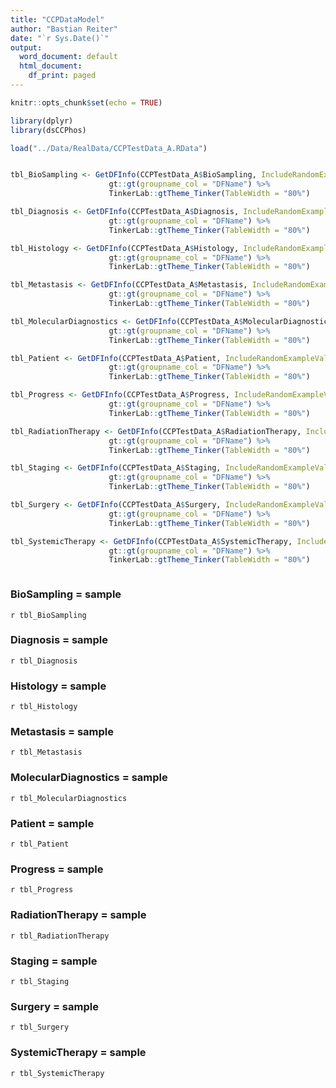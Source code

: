 ```yaml
---
title: "CCPDataModel"
author: "Bastian Reiter"
date: "`r Sys.Date()`"
output:
  word_document: default
  html_document:
    df_print: paged
---
```


```r
knitr::opts_chunk$set(echo = TRUE)
```


```r

library(dplyr)
library(dsCCPhos)

load("../Data/RealData/CCPTestData_A.RData")


tbl_BioSampling <- GetDFInfo(CCPTestData_A$BioSampling, IncludeRandomExampleValues = TRUE) %>%
                      gt::gt(groupname_col = "DFName") %>%
                      TinkerLab::gtTheme_Tinker(TableWidth = "80%")

tbl_Diagnosis <- GetDFInfo(CCPTestData_A$Diagnosis, IncludeRandomExampleValues = TRUE) %>%
                      gt::gt(groupname_col = "DFName") %>%
                      TinkerLab::gtTheme_Tinker(TableWidth = "80%")

tbl_Histology <- GetDFInfo(CCPTestData_A$Histology, IncludeRandomExampleValues = TRUE) %>%
                      gt::gt(groupname_col = "DFName") %>%
                      TinkerLab::gtTheme_Tinker(TableWidth = "80%")

tbl_Metastasis <- GetDFInfo(CCPTestData_A$Metastasis, IncludeRandomExampleValues = TRUE) %>%
                      gt::gt(groupname_col = "DFName") %>%
                      TinkerLab::gtTheme_Tinker(TableWidth = "80%")

tbl_MolecularDiagnostics <- GetDFInfo(CCPTestData_A$MolecularDiagnostics, IncludeRandomExampleValues = TRUE) %>%
                      gt::gt(groupname_col = "DFName") %>%
                      TinkerLab::gtTheme_Tinker(TableWidth = "80%")

tbl_Patient <- GetDFInfo(CCPTestData_A$Patient, IncludeRandomExampleValues = TRUE) %>%
                      gt::gt(groupname_col = "DFName") %>%
                      TinkerLab::gtTheme_Tinker(TableWidth = "80%")

tbl_Progress <- GetDFInfo(CCPTestData_A$Progress, IncludeRandomExampleValues = TRUE) %>%
                      gt::gt(groupname_col = "DFName") %>%
                      TinkerLab::gtTheme_Tinker(TableWidth = "80%")

tbl_RadiationTherapy <- GetDFInfo(CCPTestData_A$RadiationTherapy, IncludeRandomExampleValues = TRUE) %>%
                      gt::gt(groupname_col = "DFName") %>%
                      TinkerLab::gtTheme_Tinker(TableWidth = "80%")

tbl_Staging <- GetDFInfo(CCPTestData_A$Staging, IncludeRandomExampleValues = TRUE) %>%
                      gt::gt(groupname_col = "DFName") %>%
                      TinkerLab::gtTheme_Tinker(TableWidth = "80%")

tbl_Surgery <- GetDFInfo(CCPTestData_A$Surgery, IncludeRandomExampleValues = TRUE) %>%
                      gt::gt(groupname_col = "DFName") %>%
                      TinkerLab::gtTheme_Tinker(TableWidth = "80%")

tbl_SystemicTherapy <- GetDFInfo(CCPTestData_A$SystemicTherapy, IncludeRandomExampleValues = TRUE) %>%
                      gt::gt(groupname_col = "DFName") %>%
                      TinkerLab::gtTheme_Tinker(TableWidth = "80%")



```



### BioSampling = sample

`r tbl_BioSampling`

### Diagnosis = sample

`r tbl_Diagnosis`

### Histology = sample

`r tbl_Histology`

### Metastasis = sample

`r tbl_Metastasis`

### MolecularDiagnostics = sample

`r tbl_MolecularDiagnostics`

### Patient = sample

`r tbl_Patient`

### Progress = sample

`r tbl_Progress`

### RadiationTherapy = sample

`r tbl_RadiationTherapy`

### Staging = sample

`r tbl_Staging`

### Surgery = sample

`r tbl_Surgery`

### SystemicTherapy = sample

`r tbl_SystemicTherapy`



